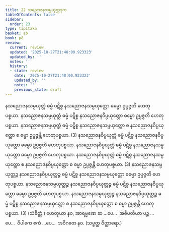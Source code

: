 ```yaml
---
title: 22 သညောဇနသမ္ပယုတ္တဒုက
tableOfContents: false
sidebar:
  order: 23
type: tipitaka
basket: ab
book: p8
review:
  current: review
  updated: '2025-10-27T21:48:00.923323'
  updated_by: ''
  notes: ''
  history:
  - state: review
    date: '2025-10-27T21:48:00.923323'
    updated_by: ''
    notes: ''
    previous_state: draft
---
```



<ReviewStatus review={frontmatter.review} showDetails={true} />

<HypothesisAnnotation frontmatter={frontmatter} />

<DynamicBreadcrumb />

<Division number="36" book="p8" e="ch" v="40" p="85">

<Paragraph number="108" book="p8">
နသညောဇနသမ္ပယုတ္တံ ဓမ္မံ ပဋိစ္စ နသညောဇနသမ္ပယုတ္တော ဓမ္မော ဥပ္ပဇ္ဇတိ ဟေတုပစ္စယာ. နသညောဇနသမ္ပယုတ္တံ ဓမ္မံ ပဋိစ္စ နသညောဇနဝိပ္ပယုတ္တော ဓမ္မော ဥပ္ပဇ္ဇတိ ဟေတုပစ္စယာ. နသညောဇနသမ္ပယုတ္တံ ဓမ္မံ ပဋိစ္စ နသညောဇနသမ္ပယုတ္တော စ နသညောဇနဝိပ္ပယုတ္တော စ ဓမ္မာ ဥပ္ပဇ္ဇန္တိ ဟေတုပစ္စယာ. (3)
</Paragraph>

<Paragraph number="109" book="p8">
နသညောဇနဝိပ္ပယုတ္တံ ဓမ္မံ ပဋိစ္စ နသညောဇနဝိပ္ပယုတ္တော ဓမ္မော ဥပ္ပဇ္ဇတိ ဟေတုပစ္စယာ. နသညောဇနဝိပ္ပယုတ္တံ ဓမ္မံ ပဋိစ္စ နသညောဇနသမ္ပယုတ္တော ဓမ္မော ဥပ္ပဇ္ဇတိ ဟေတုပစ္စယာ. နသညောဇနဝိပ္ပယုတ္တံ ဓမ္မံ ပဋိစ္စ နသညောဇနသမ္ပယုတ္တော စ နသညောဇနဝိပ္ပယုတ္တော စ ဓမ္မာ ဥပ္ပဇ္ဇန္တိ ဟေတုပစ္စယာ. (3)
</Paragraph>

<Paragraph number="110" book="p8">
နသညောဇနသမ္ပယုတ္တဉ္စ နသညောဇနဝိပ္ပယုတ္တဉ္စ ဓမ္မံ ပဋိစ္စ နသညောဇနသမ္ပယုတ္တော ဓမ္မော ဥပ္ပဇ္ဇတိ ဟေတုပစ္စယာ. နသညောဇနသမ္ပယုတ္တဉ္စ နသညောဇနဝိပ္ပယုတ္တဉ္စ ဓမ္မံ ပဋိစ္စ နသညောဇနဝိပ္ပယုတ္တော ဓမ္မော ဥပ္ပဇ္ဇတိ ဟေတုပစ္စယာ. နသညောဇနသမ္ပယုတ္တဉ္စ နသညောဇနဝိပ္ပယုတ္တဉ္စ ဓမ္မံ ပဋိစ္စ နသညောဇနသမ္ပယုတ္တော စ နသညောဇနဝိပ္ပယုတ္တော စ ဓမ္မာ ဥပ္ပဇ္ဇန္တိ ဟေတုပစ္စယာ. (3) (သံခိတ္တံ.)
</Paragraph>

<Paragraph number="111" book="p8">
ဟေတုယာ နဝ, အာရမ္မဏေ ဆ …ပေ…  အဓိပတိယာ ပဉ္စ …ပေ…  ဝိပါကေ ဧကံ …ပေ…  အဝိဂတေ နဝ. (သဗ္ဗတ္ထ ဝိတ္ထာရော.)
</Paragraph>
</Division>